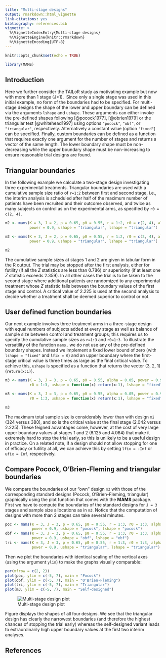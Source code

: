 ```yaml
---
title: "Multi-stage designs"
output: rmarkdown::html_vignette
link-citations: yes
bibliography: references.bib
vignette: >
  %\VignetteIndexEntry{Multi-stage designs}
  %\VignetteEngine{knitr::rmarkdown}
  %\VignetteEncoding{UTF-8}
---
```


```r
knitr::opts_chunk$set(echo = TRUE)

library(MAMS)
```

## Introduction\

Here we further consider the TAILoR study as motivating example but now with more than 1 stage (J>1).\  
Since only a single stage was used in this initial example, no form of the boundaries had to be specified. For multi-stage designs the shape of the lower and upper boundary can be defined via the arguments `lshape` and `ushape`. These arguments can either invoke the pre-defined shapes following [@pocock1977], [@obrien1979] or the triangular test [@whitehead1997] using options `"pocock"`, `"obf"`, or `"triangular"`, respectively. Alternatively a constant value (option `"fixed"`) can be specified. Finally, custom boundaries can be defined as a function that requires exactly one argument for the number of stages and returns a vector of the same length. The lower boundary shape must be non-decreasing while the upper boundary shape must be non-increasing to ensure reasonable trial designs are found.

## Triangular boundaries

In the following example we calculate a two-stage design investigating three experimental treatments. Triangular boundaries are used with a cumulative sample size ratio of `r=1:2` between first and second stage, i.e., the interim analysis is scheduled after half of the maximum number of patients have been recruited and their outcome observed, and twice as many subjects on control as on the experimental arms, as specified by `r0 = c(2, 4)`.

```r
m2 <- mams(K = 3, J = 2, p = 0.65, p0 = 0.55, r = 1:2, r0 = c(2, 4), alpha = 0.05, 
           power = 0.9, ushape = "triangular", lshape = "triangular")
```

```r
m2 <- mams(K = 3, J = 2, p = 0.65, p0 = 0.55, r = 1:2, r0 = c(2, 4), alpha = 0.05, 
           power = 0.9, ushape = "triangular", lshape = "triangular")
```

```r
m2
```

The cumulative sample sizes at stages 1 and 2 are given in tabular form in the R output. The trial may be stopped after the first analysis, either for futility (if all the $Z$ statistics are less than 0.786) or superiority (if at least one $Z$ statistic exceeds 2.359). In all other cases the trial is to be taken to the second stage where additional patients are randomized to any experimental treatment whose $Z$ statistic falls between the boundary values of the first stage and control. A critical value of 2.225 is used at the second analysis to decide whether a treatment shall be deemed superior to control or not.

## User defined function boundaries

Our next example involves three treatment arms in a three-stage design with equal numbers of subjects added at every stage as well as balance of sample size between control and treatment groups; this requires us to specify the cumulative sample sizes as `r=1:3` and `r0=1:3`. To illustrate the versatility of the function `mams,` we do not use any of the pre-defined boundary shapes. Instead we implement a fixed lower bound of zero (with `lshape = "fixed"` and `lfix = 0`) and an upper boundary where the first-stage critical value is three times as large as the final critical value. To achieve this, `ushape` is specified as a function that returns the vector (3, 2, 1) (`return(x:1)`).

```r
m3 <- mams(K = 3, J = 3, p = 0.65, p0 = 0.55, alpha = 0.05, power = 0.9, r = 1:3, 
           r0 = 1:3, ushape = function(x) return(x:1), lshape = "fixed", lfix = 0)
```

```r
m3 <- mams(K = 3, J = 3, p = 0.65, p0 = 0.55, alpha = 0.05, power = 0.9, r = 1:3, 
           r0 = 1:3, ushape = function(x) return(x:1), lshape = "fixed", lfix = 0)
```

```r
m3
```

The maximum total sample size is considerably lower than with design `m2` (324 versus 380), and so is the critical value at the final stage (2.042 versus 2.225). These feigned advantages come, however, at the cost of very large upper boundary values at stages 1 and 2 (6.125 and 4.084) that make it extremely hard to stop the trial early, so this is unlikely to be a useful design in practice. On a related note, if a design should not allow stopping for one of efficacy or futility at all, we can achieve this by setting `lfix = -Inf` or `ufix = Inf`, respectively.

## Compare Pocock, O'Brien-Fleming and triangular boundaries

We compare the boundaries of our "own" design `m3` with those of the corresponding standard designs (Pocock, O'Brien-Fleming, triangular) graphically using the plot function that comes with the **MAMS** package. First we have to compute the boundaries of the standard designs for `J = 3` stages and sample size allocations as in `m3`. Notice that the computation of designs with more than 2 stages can take several minutes.

```r
poc <- mams(K = 3, J = 3, p = 0.65, p0 = 0.55, r = 1:3, r0 = 1:3, alpha = 0.05, 
            power = 0.9, ushape = "pocock", lshape = "pocock")
obf <- mams(K = 3, J = 3, p = 0.65, p0 = 0.55, r = 1:3, r0 = 1:3, alpha = 0.05, 
            power = 0.9, ushape = "obf", lshape = "obf")
tri <- mams(K = 3, J = 3, p = 0.65, p0 = 0.55, r = 1:3, r0 = 1:3, alpha = 0.05, 
            power = 0.9, ushape = "triangular", lshape = "triangular")
```

Then we plot the boundaries with identical scaling of the vertical axes (using the argument `ylim`) to make the graphs visually comparable:

```r
par(mfrow = c(2, 2))
plot(poc, ylim = c(-5, 7), main = "Pocock")
plot(obf, ylim = c(-5, 7), main = "O'Brien-Fleming")
plot(tri, ylim = c(-5, 7), main = "Triangular")
plot(m3, ylim = c(-5, 7), main = "Self-designed")
```

![Multi-stage design plot](multi-stage_plot.png)

Figure displays the shapes of all four designs. We see that the triangular design has clearly the narrowest boundaries (and therefore the highest chances of stopping the trial early) whereas the self-designed variant leads to extraordinarily high upper boundary values at the first two interim analyses.

## References
